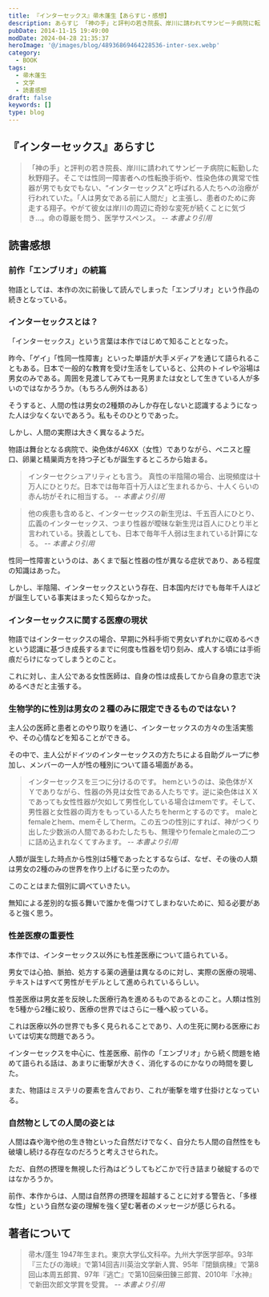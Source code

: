 ```yaml
---
title: 『インターセックス』帚木蓬生【あらすじ・感想】
description: あらすじ 「神の手」と評判の若き院長、岸川に請われてサンビーチ病院に転勤した秋野翔子。そこでは性同一障害者への性転換手術や、性染色体の異常で性器が男でも女でもない、“インターセックス”と呼ばれる人たちへの治療が行われていた。「人は男女である前に人間だ」と主張し、患者のために奔走する翔子。
pubDate: 2014-11-15 19:49:00
modDate: 2024-04-28 21:35:37
heroImage: '@/images/blog/48936869464228536-inter-sex.webp'
category:
  - BOOK
tags:
  - 帚木蓬生
  - 文学
  - 読書感想
draft: false
keywords: []
type: blog
---
```



## 『インターセックス』あらすじ

> 「神の手」と評判の若き院長、岸川に請われてサンビーチ病院に転勤した秋野翔子。そこでは性同一障害者への性転換手術や、性染色体の異常で性器が男でも女でもない、“インターセックス”と呼ばれる人たちへの治療が行われていた。「人は男女である前に人間だ」と主張し、患者のために奔走する翔子。やがて彼女は岸川の周辺に奇妙な変死が続くことに気づき…。命の尊厳を問う、医学サスペンス。 <cite>-- 本書より引用</cite>

## 読書感想

### 前作「エンブリオ」の続篇

物語としては、本作の次に前後して読んでしまった「エンブリオ」という作品の続きとなっている。

<BlogCard
  title='『エンブリオ』 帚木蓬生 ～医療の進化への警鐘を鳴らす～【読書感想】'
  description='エンブリオ (帚木蓬生) のあらすじと感想。
エンブリオ―それは受精後八週までの胎児。天才産婦人科医・岸川は、人為的に流産させたエンブリオを培養し臓器移植をするという、異常な「医療行為」に手を染めていた。優しい院長として患者に慕われる裏で、彼は法の盲点をつき、倫理を無視した試みを重ねる。彼が次に挑'
  url='https://www.neputa-note.net/2014/11/hahakigi-hosei-embrio/'
  domain='www.neputa-note.net'
/>

### インターセックスとは？

「インターセックス」という言葉は本作ではじめて知ることとなった。

昨今、「ゲイ」「性同一性障害」といった単語が大手メディアを通じて語られることもある。日本で一般的な教育を受け生活をしていると、公共のトイレや浴場は男女のみである。周囲を見渡してみても一見男または女として生きている人が多いのではなかろうか。（もちろん例外はある）

そうすると、人間の性は男女の2種類のみしか存在しないと認識するようになった人は少なくないであろう。私もそのひとりであった。

しかし、人間の実際は大きく異なるようだ。

物語は舞台となる病院で、染色体が46XX（女性）でありながら、ペニスと膣口、卵巣と精巣両方を持つ子どもが誕生するところから始まる。

> インターセクシュアリティとも言う。
> 真性の半陰陽の場合、出現頻度は十万人にひとりだ。日本では毎年百十万人ほど生まれるから、十人くらいの赤ん坊がそれに相当する。 <cite>-- 本書より引用</cite>

> 他の疾患も含めると、インターセックスの新生児は、千五百人にひとり、広義のインターセックス、つまり性器が曖昧な新生児は百人にひとり半と言われている。狭義としても、日本で毎年千人弱は生まれている計算になる。 <cite>-- 本書より引用</cite>

性同一性障害というのは、あくまで脳と性器の性が異なる症状であり、ある程度の知識はあった。

しかし、半陰陽、インターセックスという存在、日本国内だけでも毎年千人ほどが誕生している事実はまったく知らなかった。

### インターセックスに関する医療の現状

物語ではインターセックスの場合、早期に外科手術で男女いずれかに収めるべきという認識に基づき成長するまでに何度も性器を切り刻み、成人する頃には手術痕だらけになってしまうとのこと。

これに対し、主人公である女性医師は、自身の性は成長してから自身の意志で決めるべきだと主張する。

### 生物学的に性別は男女の２種のみに限定できるものではない？

主人公の医師と患者とのやり取りを通じ、インターセックスの方々の生活実態や、その心情などを知ることができる。

その中で、主人公がドイツのインターセックスの方たちによる自助グループに参加し、メンバーの一人が性の種別について語る場面がある。

> インターセックスを三つに分けるのです。
> hemというのは、染色体がＸＹでありながら、性器の外見は女性である人たちです。逆に染色体はＸＸであっても女性性器が欠如して男性化している場合はmemです。そして、男性器と女性器の両方をもっている人たちをhermとするのです。
> maleとfemaleとhem、memそしてherm。この五つの性別にすれば、神がつくり出した少数派の人間であるわたしたちも、無理やりfemaleとmaleの二つに詰め込まれなくてすみます。 <cite>-- 本書より引用</cite>

人類が誕生した時点から性別は5種であったとするならば、なぜ、その後の人類は男女の2種のみの世界を作り上げるに至ったのか。

このことはまた個別に調べていきたい。

無知による差別的な振る舞いで誰かを傷つけてしまわないために、知る必要があると強く思う。

### 性差医療の重要性

本作では、インターセックス以外にも性差医療について語られている。

男女では心拍、脈拍、処方する薬の適量は異なるのに対し、実際の医療の現場、テキストはすべて男性がモデルとして進められているらしい。

性差医療は男女差を反映した医療行為を進めるものであるとのこと。人類は性別を5種から2種に絞り、医療の世界ではさらに一種へ絞っている。

これは医療以外の世界でも多く見られることであり、人の生死に関わる医療においては切実な問題であろう。

インターセックスを中心に、性差医療、前作の「エンブリオ」から続く問題を絡めて語られる話は、あまりに衝撃が大きく、消化するのにかなりの時間を要した。

また、物語はミステリの要素を含んでおり、これが衝撃を増す仕掛けとなっている。

### 自然物としての人間の姿とは

人間は森や海や他の生き物といった自然だけでなく、自分たち人間の自然性をも破壊し続ける存在なのだろうと考えさせられた。

ただ、自然の摂理を無視した行為はどうしてもどこかで行き詰まり破綻するのではなかろうか。

前作、本作からは、人間は自然界の摂理を超越することに対する警告と、「多様な性」という自然な姿の理解を強く望む著者のメッセージが感じられる。

<div class='not-prose'>
  <div data-vc_mylinkbox_id='886768518'></div>
</div>

## 著者について

> 帚木/蓬生
> 1947年生まれ。東京大学仏文科卒。九州大学医学部卒。93年『三たびの海峡』で第14回吉川英治文学新人賞、95年『閉鎖病棟』で第8回山本周五郎賞、97年『逃亡』で第10回柴田錬三郎賞、2010年『水神』で新田次郎文学賞を受賞。 <cite>-- 本書より引用</cite>

